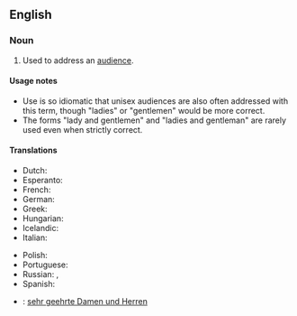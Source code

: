 ==English==

===Noun===
{{en-noun|sg=[[ladies]] and [[gentlemen]]|[[plurale tantum]]}}

# {{idiom}} Used to address an [[audience]].

====Usage notes====
* Use is so idiomatic that unisex audiences are also often addressed with this term, though "ladies" or "gentlemen" would be more correct.
* The forms "lady and gentlemen" and "ladies and gentleman" are rarely used even when strictly correct.

====Translations====
{{trans-top|used to address an audience}}
* Dutch: {{t-|nl|dames en heren}}
* Esperanto: {{t-|eo|Gesinjoroj}}
* French: {{t-|fr|Mesdames et Messieurs}}
* German: {{t-|de|meine Damen und Herren}}
* Greek: {{t-|el|Κυρίες και κύριοι|tr=Kiríes ke kírii}}
* Hungarian: {{t-|hu|hölgyeim és uraim}}
* Icelandic: {{t-|is|dömur mínar og herrar}}
* Italian: {{t-|it|signore e signori}}
{{trans-mid}}
* Polish: {{t-|pl|panie i panowie}}
* Portuguese: {{t-|pt|senhoras e senhores}}
* Russian: {{t|ru|господа|tr=gospodá|p}}, {{t-|ru|дамы и господа|tr=damy i gospoda}}
* Spanish: {{t-|es|señoras y señores}}
{{trans-bottom}}

{{checktrans-top}}
* {{ttbc|German}}: [[sehr geehrte Damen und Herren]]
{{trans-bottom}}